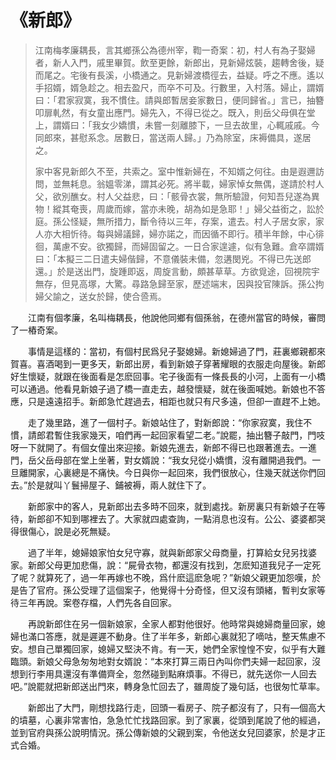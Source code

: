# 《新郎》

> 江南梅孝廉耦長，言其鄉孫公為德州宰，鞫一奇案：初，村人有為子娶婦者，新人入門，戚里畢賀。飲至更餘，新郎出，見新婦炫裝，趨轉舍後，疑而尾之。宅後有長溪，小橋通之。見新婦渡橋徑去，益疑。呼之不應。遙以手招婿，婿急趁之。相去盈尺，而卒不可及。行數里，入村落。婦止，謂婿曰：「君家寂寞，我不慣住。請與郎暫居妾家數日，便同歸省。」言已，抽簪叩扉軋然，有女童出應門。婦先入，不得已從之。既入，則岳父母俱在堂上，謂婿曰：「我女少嬌慣，未嘗一刻離膝下，一旦去故里，心輒戚戚。今同郎來，甚慰系念。居數日，當送兩人歸。」乃為除室，床褥備具，遂居之。
>
> 家中客見新郎久不至，共索之。室中惟新婦在，不知婿之何往。由是遐邇訪問，並無耗息。翁媼零涕，謂其必死。將半載，婦家悼女無偶，遂請於村人父，欲別醮女。村人父益悲，曰：「骸骨衣裳，無所驗證，何知吾兒遂為異物！縱其奄喪，周歲而嫁，當亦未晚，胡為如是急耶！」婦父益銜之，訟於庭。孫公怪疑，無所措力，斷令待以三年，存案，遣去。村人子居女家，家人亦大相忻待。每與婦議歸，婦亦諾之，而因循不即行。積半年餘，中心徘徊，萬慮不安。欲獨歸，而婦固留之。一日合家遑遽，似有急難。倉卒謂婿曰：「本擬三二日遣夫婦偕歸，不意儀裝未備，忽遘閔兇。不得已先送郎還。」於是送出門，旋踵即返，周旋言動，頗甚草草。方欲覓途，回視院宇無存，但見高塚，大驚。尋路急歸至家，歷述端末，因與投官陳訴。孫公拘婦父諭之，送女於歸，使合巹焉。

&emsp;&emsp;江南有個孝廉，名叫梅耦長，他說他同鄉有個孫翁，在德州當官的時候，審問了一樁奇案。

&emsp;&emsp;事情是這樣的：當初，有個村民爲兒子娶媳婦。新媳婦過了門，莊裏鄉親都來賀喜。喜酒喝到一更多天，新郎出房，看到新娘子穿著耀眼的衣服走向屋後。新郎好生懷疑，就跟在後面看是怎麽回事。宅子後面有一條長長的小河，上面有一小橋可以通過。他看見新娘子過了橋一直走去，越發懷疑，就在後面喊她。新娘也不答應，只是遠遠招手。新郎急忙趕過去，相距也就只有尺多遠，但卻一直趕不上她。

&emsp;&emsp;走了幾里路，進了一個村子。新娘站住了，對新郎說：“你家寂寞，我住不慣，請郎君暫住我家幾天，咱們再一起回家看望二老。”說罷，抽出簪子敲門，門吱呀一下就開了。有個女僮出來迎接。新娘先進去，新郎不得已也跟著進去。一進門，岳父岳母部在堂上坐著，對女婿說：“我女兒從小嬌慣，沒有離開過我們。一旦離開家，心裏總是不痛快。今日與你一起回來，我們很放心，住幾天就送你們回去。”於是就叫丫鬟掃屋子、鋪被褥，兩人就住下了。

&emsp;&emsp;新郎家中的客人，見新郎出去多時不回來，就到處找。新房裏只有新娘子在等待，新郎卻不知到哪裡去了。大家就四處查詢，一點消息也沒有。公公、婆婆都哭得很傷心，說是必死無疑。

&emsp;&emsp;過了半年，媳婦娘家怕女兒守寡，就與新郎家父母商量，打算給女兒另找婆家。新郎父母更加悲傷，說：“屍骨衣物，都還沒有找到，怎麽知道我兒子一定死了呢？就算死了，過一年再嫁也不晚，爲什麽這麽急呢？”新娘父親更加怨嘆，於是告了官府。孫公受理了這個案子，他覺得十分奇怪，但又沒有頭緒，暫判女家等待三年再說。案卷存檔，人們先各自回家。

&emsp;&emsp;再說新郎住在另一個新娘家，全家人都對他很好。他時常與媳婦商量回家，媳婦也滿口答應，就是遲遲不動身。住了半年多，新郎心裏就犯了嘀咕，整天焦慮不安。想自己單獨回家，媳婦又堅決不肯。有一天，她們全家惶惶不安，似乎有大難臨頭。新娘父母急匆匆地對女婿說：“本來打算三兩日內叫你們夫婦一起回家，沒想到行李用具還沒有準備齊全，忽然碰到點麻煩事。不得已，就先送你一人回去吧。”說罷就把新郎送出門來，轉身急忙回去了，雖周旋了幾句話，也很匆忙草率。

&emsp;&emsp;新郎出了大門，剛想找路行走，回頭一看房子、院子都沒有了，只有—個高大的墳墓，心裏非常害怕，急急忙忙找路回家。到了家裏，從頭到尾說了他的經過，並到官府與孫公說明情況。孫公傳新娘的父親到案，令他送女兒回婆家，於是才正式合婚。

